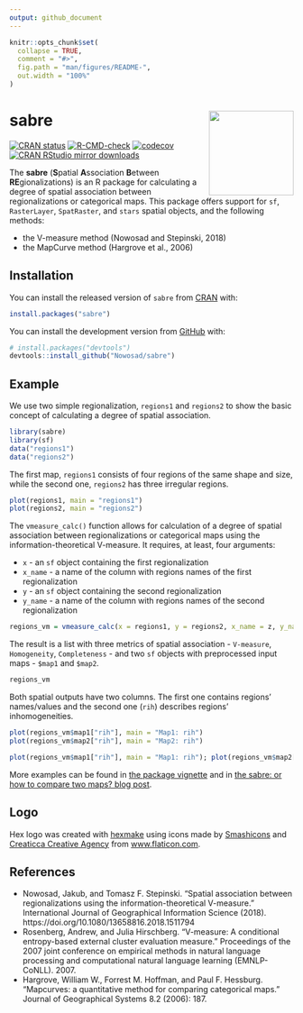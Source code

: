 ```yaml
---
output: github_document
---
```


<!-- README.md is generated from README.Rmd. Please edit that file -->

```r
knitr::opts_chunk$set(
  collapse = TRUE,
  comment = "#>",
  fig.path = "man/figures/README-",
  out.width = "100%"
)
```

# sabre <img src="man/figures/logo.png" align="right" width="150" />

[![CRAN status](https://www.r-pkg.org/badges/version/sabre)](https://cran.r-project.org/package=sabre)
[![R-CMD-check](https://github.com/Nowosad/sabre/workflows/R-CMD-check/badge.svg)](https://github.com/Nowosad/sabre/actions)
[![codecov](https://app.codecov.io/gh/Nowosad/sabre/branch/master/graph/badge.svg)](https://app.codecov.io/gh/Nowosad/sabre)
[![CRAN RStudio mirror downloads](https://cranlogs.r-pkg.org/badges/sabre)](https://cran.r-project.org/package=sabre)

The **sabre** (**S**patial **A**ssociation **B**etween **RE**gionalizations) is an R package for calculating a degree of spatial association between regionalizations or categorical maps.
This package offers support for `sf`, `RasterLayer`, `SpatRaster`, and `stars` spatial objects, and the following methods:

* the V-measure method (Nowosad and Stepinski, 2018)
* the MapCurve method (Hargrove et al., 2006)

## Installation

You can install the released version of `sabre` from [CRAN](https://cran.r-project.org/package=sabre) with:

``` r
install.packages("sabre")
```

You can install the development version from [GitHub](https://github.com/nowosad/sabre) with:

``` r
# install.packages("devtools")
devtools::install_github("Nowosad/sabre")
```
## Example

We use two simple regionalization, `regions1` and `regions2` to show the basic concept of calculating a degree of spatial association. 

```r
library(sabre)
library(sf)
data("regions1")
data("regions2")
```

The first map, `regions1` consists of four regions of the same shape and size, while the second one, `regions2` has three irregular regions.

```r
plot(regions1, main = "regions1")
plot(regions2, main = "regions2")
```

The `vmeasure_calc()` function allows for calculation of a degree of spatial association between regionalizations or categorical maps using the information-theoretical V-measure.
It requires, at least, four arguments:

* `x` - an `sf` object containing the first regionalization
* `x_name` - a name of the column with regions names of the first regionalization
* `y` - an `sf` object containing the second regionalization
* `y_name` -  a name of the column with regions names of the second regionalization

```r
regions_vm = vmeasure_calc(x = regions1, y = regions2, x_name = z, y_name = z)
```

The result is a list with three metrics of spatial association - `V-measure`, `Homogeneity`, `Completeness` - and two `sf` objects with preprocessed input maps - `$map1` and `$map2`.

```r
regions_vm
```

Both spatial outputs have two columns. 
The first one contains regions' names/values and the second one (`rih`) describes regions' inhomogeneities.

```r
plot(regions_vm$map1["rih"], main = "Map1: rih")
plot(regions_vm$map2["rih"], main = "Map2: rih")
```

```r
plot(regions_vm$map1["rih"], main = "Map1: rih"); plot(regions_vm$map2["rih"], main = "Map2: rih")
```

More examples can be found in [the package vignette](https://jakubnowosad.com/sabre/articles/sabre.html) and in [the sabre: or how to compare two maps? blog post](https://jakubnowosad.com/posts/2018-09-10-sabre-bp/).

<!-- Additionally, examples presented in the [Spatial association between regionalizations using the information-theoretical V-measure](https://doi.org/10.1080/13658816.2018.1511794) article can be reproduced using data available at http://sil.uc.edu/index.php?id=data-1#vmeasure. -->

## Logo

Hex logo was created with [hexmake](https://connect.thinkr.fr/hexmake/) using icons made by <a href="https://www.flaticon.com/authors/smashicons" title="Smashicons">Smashicons</a> and <a href="https://www.flaticon.com/authors/creaticca-creative-agency" title="Creaticca Creative Agency">Creaticca Creative Agency</a> from <a href="https://www.flaticon.com/" title="Flaticon">www.flaticon.com</a>.

## References

- Nowosad, Jakub, and Tomasz F. Stepinski. "Spatial association between regionalizations using the information-theoretical V-measure." International Journal of Geographical Information Science (2018). https://doi.org/10.1080/13658816.2018.1511794
- Rosenberg, Andrew, and Julia Hirschberg. "V-measure: A conditional entropy-based external cluster evaluation measure." Proceedings of the 2007 joint conference on empirical methods in natural language processing and computational natural language learning (EMNLP-CoNLL). 2007.
- Hargrove, William W., Forrest M. Hoffman, and Paul F. Hessburg. "Mapcurves: a quantitative method for comparing categorical maps." Journal of Geographical Systems 8.2 (2006): 187.


